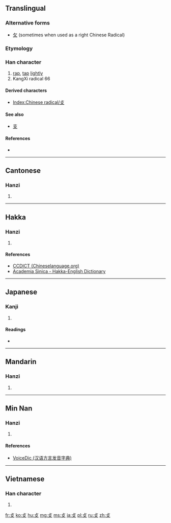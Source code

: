 {{also|撲|支}}
==Translingual==
{{stroke order|type=animate}}

===Alternative forms===
* [[攵]] (sometimes when used as a right Chinese Radical)

===Etymology===
{{Han compound|卜|又|c1=p|c2=s|t1=branch|t2=hand|ls=psc}}

===Han character===
{{Han char|rn=66|rad=攴|as=00|sn=4|four=|canj=卜水 (YE)}}

# [[rap]], [[tap]] [[lightly]]
# KangXi radical 66

====Derived characters====
* [[Index:Chinese radical/攴]]

====See also====
* [[支]] {{qualifier|graphically similar, appears as variant, as in [[鼓]], [[鼔]]}}

====References====
* {{Han ref|kx=0468.040|dkj=13108|dj=0815.330|hdz=21447.080|uh=6534|ud=25908}}

----

==Cantonese==

===Hanzi===
{{yue-hanzi|jyut=[[bok1]], [[pok3]]|y=bok1, pok3}}

# {{defn|lang=yue|sort=攴00}}

----

==Hakka==

===Hanzi===
{{hak-hanzi|poj=[[phuk]], [[phok|-phok]]|gd=p'uk<sup>7</sup>, p'ok<sup>7</sup>|hpy=pug5, pog5}}

# {{defn|lang=hak|sort=攴00}}

====References====
*[http://www.chineselanguage.org/dictionaries/?mode=view&module=chardict&query= CCDICT (Chineselanguage.org)]
*[http://minhakka.ling.sinica.edu.tw/bkg/hakyin/search.php?DETAIL=1&LIMIT=id=xxxxx&dbname=su_tian_1&graph=2 Academia Sinica - Hakka-English Dictionary]

----

==Japanese==

===Kanji===
{{ja-kanji|grade=|rs=攴00}}

# {{defn|lang=ja|sort=攴00}}

====Readings====
* {{ja-readings|on=[[ほく]] (hoku), [[はく]] (haku)|kun=[[うつ]] (utsu)}}

----

==Mandarin==

===Hanzi===
{{cmn-hanzi|pin=[[pū]] ([[pu1]])|wg=p'u<sup>1</sup>}}

# {{defn|lang=cmn|sort=攴00}}

----

==Min Nan==

===Hanzi===
{{nan-hanzi|tlpa=phok (phok<sup>4</sup>)|gd=pok<sup>7</sup>}}

# {{defn|lang=nan|sort=攴00}}

====References====
*[http://cn.voicedic.com/ VoiceDic (汉语方言发音字典)]

----

==Vietnamese==

===Han character===
{{vi-hantu|[[phộc]]|rs=攴00}}

# {{defn|lang=vi|sort=攴00}}

[[Category:CJKV radicals| ]]

[[fr:攴]]
[[ko:攴]]
[[hu:攴]]
[[mg:攴]]
[[ms:攴]]
[[ja:攴]]
[[pl:攴]]
[[ru:攴]]
[[zh:攴]]